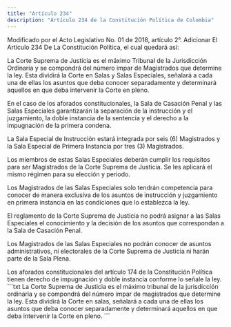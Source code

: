 ```yaml
---
title: "Artículo 234"
description: "Artículo 234 de la Constitución Política de Colombia"
---
```


<Warning>Modificado por el Acto Legislativo No. 01 de 2018, artículo 2°. Adicionar El Artículo 234 De La Constitución Política, el cual quedará así: </Warning>

La Corte Suprema de Justicia es el máximo Tribunal de la Jurisdicción Ordinaria y se compondrá del número impar de Magistrados que determine la ley. Esta dividirá la Corte en Salas y Salas Especiales, señalará a cada una de ellas los asuntos que deba conocer separadamente y determinará aquellos en que deba intervenir la Corte en pleno. 

En el caso de los aforados constitucionales, la Sala de Casación Penal y las Salas Especiales garantizarán la separación de la instrucción y el juzgamiento, la doble instancia de la sentencia y el derecho a la impugnación de la primera condena. 

La Sala Especial de Instrucción estará integrada por seis (6) Magistrados y la Sala Especial de Primera Instancia por tres (3) Magistrados. 

Los miembros de estas Salas Especiales deberán cumplir los requisitos para ser Magistrados de la Corte Suprema de Justicia. Se les aplicará el mismo régimen para su elección y periodo. 

Los Magistrados de las Salas Especiales solo tendrán competencia para conocer de manera exclusiva de los asuntos de instrucción y juzgamiento en primera instancia en las condiciones que lo establezca la ley. 

El reglamento de la Corte Suprema de Justicia no podrá asignar a las Salas Especiales el conocimiento y la decisión de los asuntos que correspondan a la Sala de Casación Penal. 

Los Magistrados de las Salas Especiales no podrán conocer de asuntos administrativos, ni electorales de la Corte Suprema de Justicia ni harán parte de la Sala Plena. 

<AccordionGroup>
    <Accordion
        title="Parágrafo transitorio 1°"
        defaultOpen
    >
    Los aforados constitucionales del artículo 174 de la Constitución Política tienen derecho de impugnación y doble instancia conforme lo señale la ley.
    </Accordion>
</AccordionGroup>

<Accordion title="Artículo original antes de la modificación:">
```txt
La Corte Suprema de Justicia es el máximo tribunal de la jurisdicción
ordinaria y se compondrá del número impar de magistrados que determine
la ley. Esta dividirá la Corte en salas, señalará a cada una de ellas
los asuntos que deba conocer separadamente y determinará aquellos en
que deba intervenir la Corte en pleno.
```
</Accordion>
